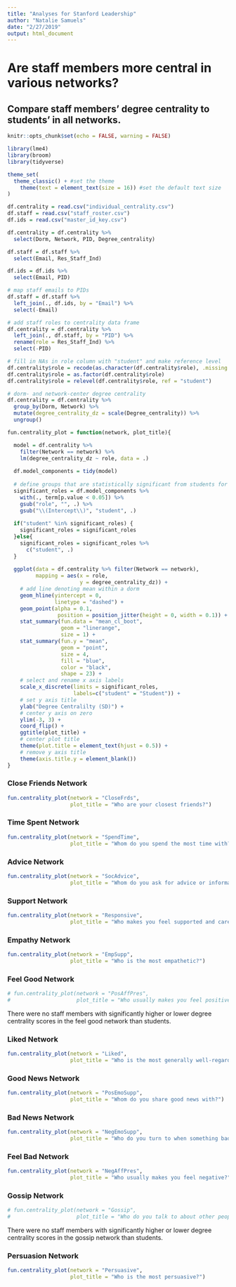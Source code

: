 ```yaml
---
title: "Analyses for Stanford Leadership"
author: "Natalie Samuels"
date: "2/27/2019"
output: html_document
---
```


# Are staff members more central in various networks?
## Compare staff members' degree centrality to students' in all networks.


```r
knitr::opts_chunk$set(echo = FALSE, warning = FALSE)
```


```r
library(lme4)
library(broom)
library(tidyverse)

theme_set(
  theme_classic() + #set the theme 
    theme(text = element_text(size = 16)) #set the default text size
)
```


```r

df.centrality = read.csv("individual_centrality.csv")
df.staff = read.csv("staff_roster.csv")
df.ids = read.csv("master_id_key.csv")

```


```r

df.centrality = df.centrality %>% 
  select(Dorm, Network, PID, Degree_centrality)

df.staff = df.staff %>% 
  select(Email, Res_Staff_Ind)

df.ids = df.ids %>% 
  select(Email, PID)

# map staff emails to PIDs
df.staff = df.staff %>% 
  left_join(., df.ids, by = "Email") %>% 
  select(-Email)

# add staff roles to centrality data frame
df.centrality = df.centrality %>% 
  left_join(., df.staff, by = "PID") %>% 
  rename(role = Res_Staff_Ind) %>% 
  select(-PID)

# fill in NAs in role column with "student" and make reference level
df.centrality$role = recode(as.character(df.centrality$role), .missing = "student")
df.centrality$role = as.factor(df.centrality$role)
df.centrality$role = relevel(df.centrality$role, ref = "student")

# dorm- and network-center degree centrality
df.centrality = df.centrality %>% 
  group_by(Dorm, Network) %>% 
  mutate(degree_centrality_dz = scale(Degree_centrality)) %>% 
  ungroup()

```


```r

fun.centrality_plot = function(network, plot_title){

  model = df.centrality %>% 
    filter(Network == network) %>% 
    lm(degree_centrality_dz ~ role, data = .)
  
  df.model_components = tidy(model)
  
  # define groups that are statistically significant from students for plotting
  significant_roles = df.model_components %>% 
    with(., term[p.value < 0.05]) %>% 
    gsub("role", "", .) %>% 
    gsub("\\(Intercept\\)", "student", .)
  
  if("student" %in% significant_roles) {
    significant_roles = significant_roles
  }else{
    significant_roles = significant_roles %>% 
      c("student", .) 
  }
  
  ggplot(data = df.centrality %>% filter(Network == network), 
         mapping = aes(x = role, 
                       y = degree_centrality_dz)) + 
    # add line denoting mean within a dorm
    geom_hline(yintercept = 0, 
               linetype = "dashed") + 
    geom_point(alpha = 0.1,
                position = position_jitter(height = 0, width = 0.1)) + 
    stat_summary(fun.data = "mean_cl_boot",
                 geom = "linerange",
                 size = 1) +
    stat_summary(fun.y = "mean",
                 geom = "point",
                 size = 4, 
                 fill = "blue", 
                 color = "black", 
                 shape = 23) + 
    # select and rename x axis labels
    scale_x_discrete(limits = significant_roles, 
                     labels=c("student" = "Student")) + 
    # set y axis title
    ylab("Degree Centralilty (SD)") +
    # center y axis on zero
    ylim(-3, 3) + 
    coord_flip() + 
    ggtitle(plot_title) + 
    # center plot title
    theme(plot.title = element_text(hjust = 0.5)) + 
    # remove y axis title
    theme(axis.title.y = element_blank())
}

```


### Close Friends Network
```r

fun.centrality_plot(network = "CloseFrds", 
                    plot_title = "Who are your closest friends?")

```


### Time Spent Network
```r

fun.centrality_plot(network = "SpendTime", 
                    plot_title = "Whom do you spend the most time with?")

```


### Advice Network
```r

fun.centrality_plot(network = "SocAdvice", 
                    plot_title = "Whom do you ask for advice or information?")

```


### Support Network
```r

fun.centrality_plot(network = "Responsive", 
                    plot_title = "Who makes you feel supported and cared for?")

```


### Empathy Network
```r

fun.centrality_plot(network = "EmpSupp", 
                    plot_title = "Who is the most empathetic?")

```


### Feel Good Network
```r

# fun.centrality_plot(network = "PosAffPres", 
#                     plot_title = "Who usually makes you feel positive?")

```
There were no staff members with significantly higher or lower degree centrality scores in the feel good network than students.


### Liked Network
```r

fun.centrality_plot(network = "Liked", 
                    plot_title = "Who is the most generally well-regarded or liked?")

```


### Good News Network
```r

fun.centrality_plot(network = "PosEmoSupp", 
                    plot_title = "Whom do you share good news with?")

```


### Bad News Network
```r

fun.centrality_plot(network = "NegEmoSupp", 
                    plot_title = "Who do you turn to when something bad happens?")

```


### Feel Bad Network
```r

fun.centrality_plot(network = "NegAffPres", 
                    plot_title = "Who usually makes you feel negative?")

```


### Gossip Network
```r

# fun.centrality_plot(network = "Gossip", 
#                     plot_title = "Who do you talk to about other people?")

```
There were no staff members with significantly higher or lower degree centrality scores in the gossip network than students.


### Persuasion Network
```r

fun.centrality_plot(network = "Persuasive", 
                    plot_title = "Who is the most persuasive?")

```

